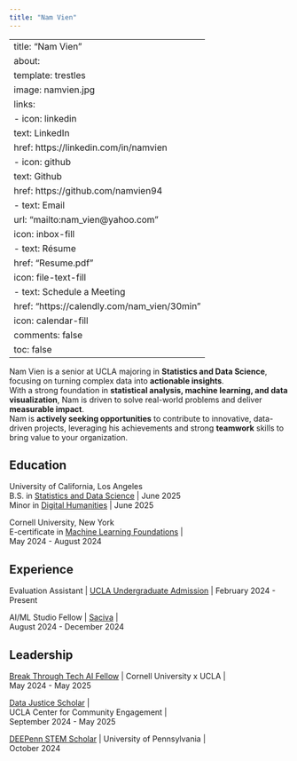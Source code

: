 ```yaml
---
title: "Nam Vien"
---
```


---
title: "Nam Vien"
about:
  template: trestles
  image: namvien.jpg
  links:
    - icon: linkedin
      text: LinkedIn
      href: https://linkedin.com/in/namvien
    - icon: github
      text: Github
      href: https://github.com/namvien94
    - text: Email
      url: "mailto:nam_vien@yahoo.com"
      icon: inbox-fill
    - text: Résume
      href: "Resume.pdf"
      icon: file-text-fill
    - text: Schedule a Meeting
      href: "https://calendly.com/nam_vien/30min"
      icon: calendar-fill
comments: false
toc: false
---

Nam Vien is a senior at UCLA majoring in **Statistics and Data Science**, focusing on turning complex data into **actionable insights**.\
With a strong foundation in **statistical analysis, machine learning, and data visualization**, Nam is driven to solve real-world problems and deliver **measurable impact**.\
Nam is **actively seeking opportunities** to contribute to innovative, data-driven projects, leveraging his achievements and strong **teamwork** skills to bring value to your organization.

## Education

University of California, Los Angeles\
B.S. in [Statistics and Data Science](https://statistics.ucla.edu/index.php/academics/undergraduate/statistics-major-worksheets/){target="_blank"} \| June 2025\
Minor in [Digital Humanities](https://dh.ucla.edu/undergraduate-minor/){target="_blank"} \| June 2025

Cornell University, New York\
E-certificate in [Machine Learning Foundations](Nam%20Vien%20ML%20Foundations%20Certificate.pdf){target="_blank"} \|\
May 2024 - August 2024

## Experience

Evaluation Assistant \| [UCLA Undergraduate Admission](https://admission.ucla.edu/contact){target="_blank"} \| February 2024 - Present

AI/ML Studio Fellow \| [Saciva](https://www.linkedin.com/pulse/finding-housing-international-student-usa-abhishikth-m-yvlqc/){target="_blank"} \|\
August 2024 - December 2024

## Leadership

[Break Through Tech AI Fellow](https://www.breakthroughtech.org/programs/the-ai-program/){target="_blank"} \| Cornell University x UCLA \|\
May 2024 - May 2025

[Data Justice Scholar](https://communityengagement.ucla.edu/programs/data-justice-scholars-program/){target="_blank"} \|\
UCLA Center for Community Engagement \|\
September 2024 - May 2025

[DEEPenn STEM Scholar](https://web.sas.upenn.edu/deepennstem/){target="_blank"} \| University of Pennsylvania \|\
October 2024
